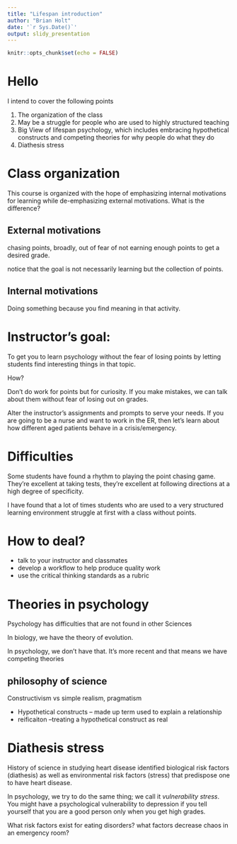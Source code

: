 ```yaml
---
title: "Lifespan introduction"
author: "Brian Holt"
date: '`r Sys.Date()`'
output: slidy_presentation
---
```


```r
knitr::opts_chunk$set(echo = FALSE)
```

# Hello
I intend to cover the following points

1. The organization of the class
2. May be a struggle for people who are used to highly structured teaching
3. Big View of lifespan psychology, which includes embracing hypothetical constructs and competing theories for why people do what they do 
4. Diathesis stress

# Class organization

This course is organized with the hope of emphasizing internal  motivations for learning while de-emphasizing external motivations. What is the difference?

## External motivations

chasing points, broadly, out of fear of not earning enough points to get a desired grade. 

notice that the goal is not necessarily learning but the collection of points. 

## Internal motivations

Doing something because you find meaning in that activity.


# Instructor's goal:

To get you to learn psychology without the fear of losing points by letting students find interesting things in that topic.

How?  

Don't do work for points but for curiosity.  If you make mistakes, we can talk about them without fear of losing out on grades.

Alter the instructor's assignments and prompts to serve your needs.  If you are going to be a nurse and want to work in the ER, then let's learn about how different aged patients behave in a crisis/emergency.  


# Difficulties

Some students have found a rhythm to playing the point chasing game. They're excellent at taking tests, they're excellent at following directions  at a high degree of specificity.

I have found that a lot of times students who are used to a very structured learning environment struggle at first with a class without points.

# How to deal?

* talk to your instructor and classmates
* develop a workflow to help produce quality work
* use the critical thinking standards as a rubric

# Theories in psychology

Psychology has difficulties that are not found in other Sciences

In biology, we have the theory of evolution. 

In psychology, we don't have that. It's more recent and that means we have competing theories

## philosophy of science

Constructivism vs simple realism, pragmatism

* Hypothetical constructs
-- made up term used to explain a relationship
* reificaiton
--treating a hypothetical construct as real

# Diathesis stress

History of science in studying heart disease
identified biological risk factors (diathesis) as well as environmental risk factors (stress) that predispose one to have heart disease.

In psychology, we try to do the same thing; we call it *vulnerability stress*. You might have a psychological vulnerability to depression if you tell yourself that you are a good person only when you get high grades. 

What risk factors exist for eating disorders? what factors decrease chaos in an emergency room?
